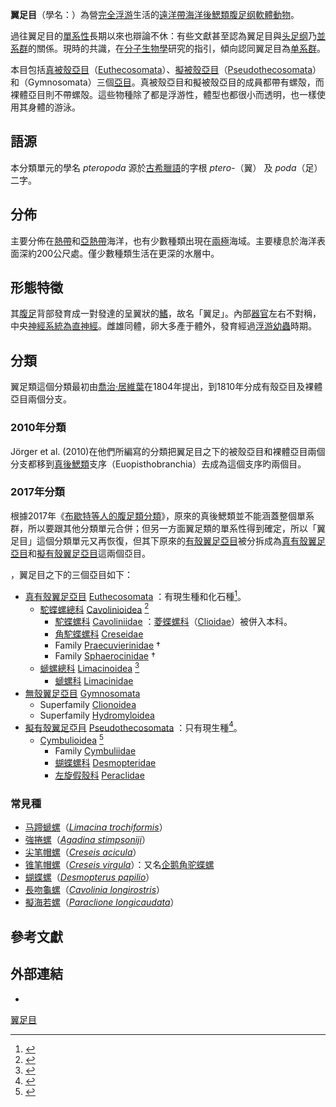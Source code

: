 {{distinguish|獸腳亞目}}
{{Automatic taxobox
 | taxon = Pteropoda
| image=Sea angel.jpg
| image_caption=[[裸海蝶|裸海蝶]]
 | subdivision_ranks = 亞目
 | subdivision = [[#分類|見內文]]
}}

'''翼足目'''（學名：{{lang|la|Pteropoda}}）為營[[完全浮游|完全浮游]]生活的[[遠洋帶|遠洋帶]][[海洋生物|海洋]][[後鰓類|後鰓類]][[腹足纲|腹足纲]][[軟體動物|軟體動物]]。

過往翼足目的[[單系群|單系性]]長期以來也辯論不休：有些文獻甚至認為翼足目與[[头足纲|头足纲]]乃[[並系群|並系群]]的關係{{r|Wägele 2013}}。現時的共識，在[[分子生物學|分子生物學]]研究的指引，傾向認同翼足目為[[单系群|单系群]]{{r|auto}}。

本目包括[[真被殼亞目|真被殼亞目]]（[[Euthecosomata|Euthecosomata]]）、[[擬被殼亞目|擬被殼亞目]]（[[Pseudothecosomata|Pseudothecosomata]]）和{{link-en|裸體亞目|Gymnosomata}}（Gymnosomata）三個[[亞目|亞目]]。真被殼亞目和擬被殼亞目的成員都帶有螺殻，而裸體亞目則不帶螺殻。這些物種除了都是浮游性，體型也都很小而透明，也一樣使用其身體的{{tsl|en|parapodia|翼足}}游泳。

==語源==
本分類單元的學名 ''pteropoda'' 源於[[古希臘語|古希臘語]]的字根 ''ptero-''（翼） 及 ''poda''（足）二字。

==分佈==
主要分佈在[[熱帶|熱帶]]和[[亞熱帶|亞熱帶]]海洋，也有少數種類出現在[[兩極|兩極]]海域。主要棲息於海洋表面深約200公尺處。僅少數種類生活在更深的水層中。

==形態特徵==
其[[腹足|腹足]]背部發育成一對發達的呈翼狀的[[鰭|鰭]]，故名「翼足」。內部[[器官|器官]]左右不對稱，中央[[神經系統為|神經系統為]][[直神經|直神經]]。雌雄同體，卵大多產于體外，發育經過[[浮游|浮游]][[幼蟲|幼蟲]]時期。

==分類==
翼足類這個分類最初由[[喬治·居維葉|喬治·居維葉]]在1804年提出，到1810年分成有殼亞目及裸體亞目兩個分支。

===2010年分類===
Jörger et al. (2010){{r|Jörger 2010}}在他們所編寫的分類把翼足目之下的被殼亞目和裸體亞目兩個分支都移到[[真後鰓類|真後鰓類]]支序（Euopisthobranchia）去成為這個支序旳兩個目。

===2017年分類===
根據2017年《[[布歇特等人的腹足類分類_(2017年)#翼足目|布歇特等人的腹足類分類]]》，原來的真後鰓類並不能涵蓋整個單系群，所以要跟其他分類單元合併；但另一方面翼足類的單系性得到確定，所以「翼足目」這個分類單元又再恢復，但其下原來的[[有殼翼足亞目|有殼翼足亞目]]被分拆成為[[真有殼翼足亞目|真有殼翼足亞目]]和[[擬有殼翼足亞目|擬有殼翼足亞目]]這兩個亞目{{r|Bouchet 2017|WoRMS_325345}}。

{{as of|2018|6|27}}，翼足目之下的三個亞目如下{{r|Bouchet 2017|WoRMS_325345}}：
* [[真有殼翼足亞目|真有殼翼足亞目]] [[Euthecosomata|Euthecosomata]] {{small|Meisenheimer, 1905}}：有現生種和化石種<ref name="WoRMS_23020">{{WoRMS |id=23020 |title=Euthecosomata |db=MolluscaBase |last=Bouchet |first=Philippe |authorlink=菲利普·布歇特 |date=2018-02-08 |access-date=2018-11-02 }}</ref>。
** [[駝蝶螺總科|駝蝶螺總科]] [[Cavolinioidea|Cavolinioidea]] {{small|Gray, 1850 (1815)}}<ref name="WoRMS_411903">{{WoRMS |id=411903 |title=Cavolinioidea Gray, 1850 (1815) |db=MolluscaBase |date=2009-08-14 |access-date=2018-11-02 }}</ref>
*** [[駝蝶螺科|駝蝶螺科]] [[Cavoliniidae|Cavoliniidae]] {{small|Gray, 1850 (1815)}}：[[菱蝶螺科|菱蝶螺科]]（[[Clioidae|Clioidae]]）被併入本科。
*** [[角駝蝶螺科|角駝蝶螺科]] [[Creseidae|Creseidae]] {{small|Rampal, 1973}}
*** Family [[Praecuvierinidae|Praecuvierinidae]] {{small|A. Janssen, 2006}} †
*** Family [[Sphaerocinidae|Sphaerocinidae]] {{small|A. W. Janssen & Maxwell, 1995}} †
** [[螔螺總科|螔螺總科]] [[Limacinoidea|Limacinoidea]] {{small|Gray, 1840}}<ref name="WoRMS_411902">{{WoRMS |id=411902 |title=Limacinoidea Gray, 1840 |db=MolluscaBase |date=2009-08-14 |access-date=2018-11-02 }}</ref>
*** [[螔螺科|螔螺科]] [[Limacinidae|Limacinidae]] {{small|Gray, 1840}}
* [[無殼翼足亞目|無殼翼足亞目]] [[Gymnosomata|Gymnosomata]]
** Superfamily [[Clionoidea|Clionoidea]] {{small|Rafinesque, 1815}}
** Superfamily [[Hydromyloidea|Hydromyloidea]] {{small|Pruvot-Fol, 1942 (1862)}}
* [[擬有殼翼足亞目|擬有殼翼足亞目]] [[Pseudothecosomata|Pseudothecosomata]] {{small|Meisenheimer, 1905}}：只有現生種<ref name="WoRMS_23021">{{WoRMS |id=23021 |title=Pseudothecosomata |db=MolluscaBase |last=Bouchet |first=Philippe |authorlink=菲利普·布歇特 |date=2018-02-08 |access-date=2018-11-02 }}</ref>。
** [[Cymbulioidea|Cymbulioidea]] {{small|Gray, 1840}}<ref name="WoRMS_411907">{{WoRMS |id=411907 |title=Cymbulioidea Gray, 1840 |db=MolluscaBase |date=2009-08-14 |access-date=2018-11-02 }}</ref>
*** Family [[Cymbuliidae|Cymbuliidae]] {{small|Gray, 1840}}
*** [[蝴蝶螺科|蝴蝶螺科]] [[Desmopteridae|Desmopteridae]] {{small|Chun, 1889}}
*** [[左旋假殼科|左旋假殼科]] [[Peraclidae|Peraclidae]] {{small|Tesch, 1913}}

===常見種===
*[[马蹄螔螺|马蹄螔螺]]（''[[Limacina_trochiformis|Limacina trochiformis]]''）
*[[強捲螺|強捲螺]]（''[[Agadina_stimpsoniji|Agadina stimpsoniji]]''）
*[[尖笔帽螺|尖笔帽螺]]（''[[Creseis_acicula|Creseis acicula]]''）
*[[锥笔帽螺|锥笔帽螺]]（''[[Creseis_virgula|Creseis virgula]]''）：又名[[企鹅角驼蝶螺|企鹅角驼蝶螺]]
*[[蝴蝶螺|蝴蝶螺]]（''[[Desmopterus_papilio|Desmopterus papilio]]''）
*[[長吻龜螺|長吻龜螺]]（''[[Cavolinia_longirostris|Cavolinia longirostris]]''）
*[[擬海若螺|擬海若螺]]（''[[Paraclione_longicaudata|Paraclione longicaudata]]''）

==參考文獻==
{{reflist |refs=
<ref name="auto">{{cite journal
 |last1=Klussmann-Kolb |first1=A.
 |last2=Dinapoli |first2=A.
 |title=Systematic position of the pelagic Thecosomata and Gymnosomata within Opisthobranchia (Mollusca, Gastropoda) - revival of the Pteropoda
 |journal=''[[Journal_of_Zoological_Systematics_and_Evolutionary_Research|Journal of Zoological Systematics and Evolutionary Research]]''
 |volume=44|issue=2|pages=118|year=2006
 |doi=10.1111/j.1439-0469.2006.00351.x |language=en }}</ref>
<ref name="Bouchet 2017">{{Bouchet 2017}}</ref>
<ref name="Jörger 2010">{{Jörger 2010}}</ref>
<ref name="Wägele 2013">{{cite journal|doi= 10.1007/s13127-013-0151-5|title= Flashback and foreshadowing—a review of the taxon Opisthobranchia|journal= Organisms Diversity & Evolution|volume= 14|pages= 133|year= 2013|last1= Wägele|first1= Heike|last2= Klussmann-Kolb|first2= Annette|last3= Verbeek|first3= Eva|last4= Schrödl|first4= Michael}}</ref>
<ref name="WoRMS_325345">{{WoRMS |id=325345
 |title=Pteropoda |db=MolluscaBase
 |last1=Bouchet |first1=Philippe
 |last2=Gofas |first2=Serge
 |last3=Vanhoorne |first3=Bart
 |date=2018-02-08 |access-date=2018-07-11 }}</ref>
}}

==外部連結==
{{catmore}}
*{{Wikispecies-inline|Pteropoda}}
{{Taxonbar}}
[[Category:翼足目|]]